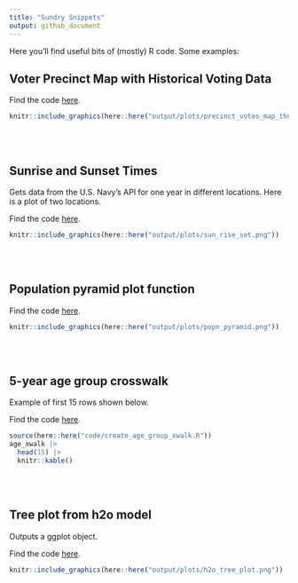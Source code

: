 ```yaml
---
title: "Sundry Snippets"
output: github_document
---
```


Here you'll find useful bits of (mostly) R code.
Some examples:

## Voter Precinct Map with Historical Voting Data

Find the code [here](https://github.com/martymasek/sundry_snippets/blob/main/code/precinct_votes_map.R).

```r
knitr::include_graphics(here::here("output/plots/precinct_votes_map_thurston.png"))
```

<br>
<br>

## Sunrise and Sunset Times
Gets data from the U.S. Navy's API for one year in different locations.
Here is a plot of two locations.

Find the code [here](https://github.com/martymasek/sundry_snippets/blob/main/code/sun_rise_set_times.R).

```r
knitr::include_graphics(here::here("output/plots/sun_rise_set.png"))
```

<br>
<br>

## Population pyramid plot function
Find the code [here](https://github.com/martymasek/sundry_snippets/blob/main/code/population_pyramid_function.R).

```r
knitr::include_graphics(here::here("output/plots/popn_pyramid.png"))
```

<br>
<br>

## 5-year age group crosswalk
Example of first 15 rows shown below.

Find the code [here](https://github.com/martymasek/sundry_snippets/blob/main/code/create_age_group_xwalk.R).

```r
source(here::here("code/create_age_group_xwalk.R"))
age_xwalk |>
  head(15) |>
  knitr::kable()
```

<br>
<br>

## Tree plot from h2o model
Outputs a ggplot object.

Find the code [here](https://github.com/martymasek/sundry_snippets/blob/main/code/plot_h2o_tree.R).

```r
knitr::include_graphics(here::here("output/plots/h2o_tree_plot.png"))
```

